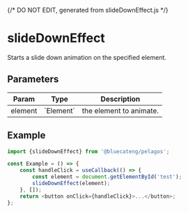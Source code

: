 {/* DO NOT EDIT, generated from slideDownEffect.js */}


<Meta title="functions/slideDownEffect" />

# slideDownEffect

Starts a slide down animation on the specified element.

## Parameters

<table>
	<thead>
		<tr>
			<th>Param</th>
			<th>Type</th>
			<th>Description</th>
		</tr>
	</thead>
	<tbody>
		<tr>
			<td>element</td>
			<td>`Element`</td>
			<td>the element to animate.</td>
		</tr>
	</tbody>
</table>

## Example

```js
import {slideDownEffect} from '@bluecateng/pelagos';

const Example = () => {
	const handleClick = useCallback(() => {
		const element = document.getElementById('test');
		slideDownEffect(element);
	}, []);
	return <button onClick={handleClick}>...</button>;
};
```
